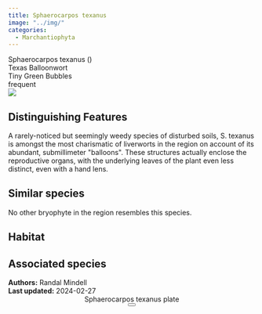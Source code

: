 ```yaml
---
title: Sphaerocarpos texanus
image: "../img/"
categories:
  - Marchantiophyta
---
```


<script src="../js/micromodal.min.js"></script>
<div class="info-panel">
 <div class="info-top">
  <div class="taxon-scientific"><span class="taxon-name">Sphaerocarpos texanus</span> <span class="taxon-authority"></span> <span class="taxon-family">()</span></div>
  <div class="taxon-common">Texas Balloonwort</div>
 </div>
 <div class="info-bottom">
  <div class="taxon-qnd">Tiny Green Bubbles</div>
  <div class="taxon-abundance">frequent</div>
 </div>
</div>
<div class="imerss-content-frame">
 <div class="imerss-image-header">
  <div class="imerss-image-holder imerss-column-left" data-toggle="tooltip" style="background-image: url(../img/)" title="">
  </div>

  <div class="imerss-image-holder imerss-column-right" data-toggle="tooltip" style="background-image: url(../img/)" title="">
  </div>
 </div>
 <div class="imerss-content-lower">
  <div class="imerss-column-left">
  <div class="tab-microscope" data-micromodal-trigger="modal-plate">
  <img src="../img/bryo guide microscope.png"/>
  </div>

<h2>Distinguishing Features</h2>

A rarely-noticed but seemingly weedy species of disturbed soils, S. texanus is amongst the most charismatic of liverworts in the region on account of its abundant, submillimeter &quot;balloons&quot;. These structures actually enclose the reproductive organs, with the underlying leaves of the plant even less distinct, even with a hand lens.

<h2>Similar species</h2>

No other bryophyte in the region resembles this species.

<h2>Habitat</h2>



<h2>Associated species</h2>


</div>

<div class="imerss-column-right">

<div class="imerss-image-holder imerss-column-right" data-toggle="tooltip" style="background-image: url(../img/)" title="">
</div>

</div>

</div>
</div>

<div class="taxon-footer">
 <div class="taxon-authors"><b>Authors:</b> <span>Randal Mindell</span></div>
 <div class="taxon-update"><b>Last updated:</b> <span>2024-02-27</span></div>
</div>

<div class="modal micromodal-slide" id="modal-plate" aria-hidden="true">
 <div class="modal__overlay" tabindex="-1" data-micromodal-close>
  <div class="modal__container" role="dialog" aria-modal="true" aria-labelledby="modal-plate-title" >
   <header class="modal__header">
   <div class="modal__title" id="modal-plate-title">
  Sphaerocarpos texanus plate
   </div>
   <button class="modal__close" aria-label="Close" data-micromodal-close></button>
   </header>
  <div class="modal__content" id="modal-plate-content">
   <div class="imerss-image-holder" data-toggle="tooltip" style="background-image: url(../img/)" title="">
  </div>
  </div>
  </div>
 </div>
</div>
<script>
MicroModal.init();
</script>

